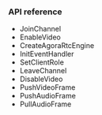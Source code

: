 <PlatformWrapper platform="unity">

### API reference

- <Link to="{{Global.API_REF_UNITY_ROOT}}/class_irtcengine.html#api_irtcengine_joinchannel">JoinChannel</Link>

- <Link to="{{Global.API_REF_UNITY_ROOT}}/class_irtcengine.html#api_irtcengine_enablevideo">EnableVideo</Link>

- <Link to="{{Global.API_REF_UNITY_ROOT}}/class_irtcengine.html#api_irtcengine_createagorartcengine">CreateAgoraRtcEngine</Link>

- <Link to="{{Global.API_REF_UNITY_ROOT}}/class_irtcengine.html#api_irtcengine_addhandler">InitEventHandler</Link>

- <Link to="{{Global.API_REF_UNITY_ROOT}}/class_irtcengine.html#api_irtcengine_setclientrole">SetClientRole</Link>

- <Link to="{{Global.API_REF_UNITY_ROOT}}/class_irtcengine.html#api_irtcengine_leavechannel">LeaveChannel</Link>

- <Link to="{{Global.API_REF_UNITY_ROOT}}/class_irtcengine.html#api_irtcengine_disablevideo">DisableVideo</Link>

- <Link to="{{Global.API_REF_UNITY_ROOT}}/class_irtcengine.html#api_imediaengine_pushvideoframe">PushVideoFrame</Link>

- <Link to="{{Global.API_REF_UNITY_ROOT}}/class_irtcengine.html#api_imediaengine_pushaudioframe0">PushAudioFrame</Link>

- <Link to="{{Global.API_REF_UNITY_ROOT}}/class_irtcengine.html#api_imediaengine_pullaudioframe">PullAudioFrame</Link>

</PlatformWrapper>

